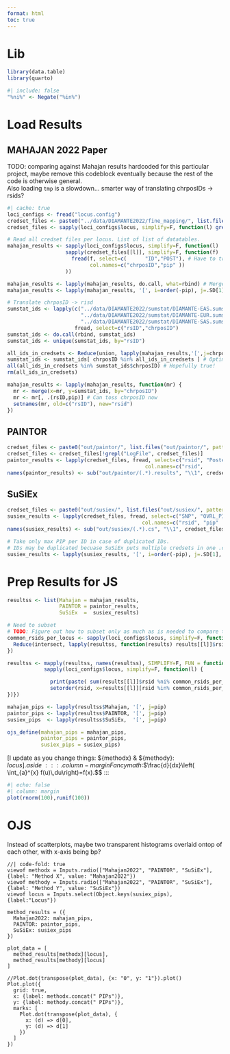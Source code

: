```yaml
---
format: html
toc: true
---
```


# Lib
```r
library(data.table)
library(quarto)
```

```r
#| include: false
"%ni%" <- Negate("%in%")
```

# Load Results
## MAHAJAN 2022 Paper
TODO: comparing against Mahajan results hardcoded for this particular project, maybe remove this codeblock eventually because the rest of the code is otherwise general.\
Also loading `tmp` is a slowdown... smarter way of translating chrposIDs -> rsids?
```r
#| cache: true 
loci_configs <- fread("locus.config")
credset_files <- paste0("../data/DIAMANTE2022/fine_mapping/", list.files("../data/DIAMANTE2022/fine_mapping/", pattern="finemap."))
credset_files <- sapply(loci_configs$locus, simplify=F, function(l) grep(l, credset_files, value=T)) # NOTE: one locus can have multiple credset files.

# Read all credset files per locus. List of list of datatables.
mahajan_results <- sapply(loci_configs$locus, simplify=F, function(l)
                   sapply(credset_files[[l]], simplify=F, function(f)
                     fread(f, select=c(      "ID","POST"), # Have to translate to rsids :(
                           col.names=c("chrposID","pip" ))
                   ))

mahajan_results <- lapply(mahajan_results, do.call, what=rbind) # Merge so just one datatable per locus.
mahajan_results <- lapply(mahajan_results, '[', i=order(-pip), j=.SD[1], by=chrposID) # IDs may be duplicated if there were multiple credible set files. Take only max PIP per ID.

# Translate chrposID -> risd
sumstat_ids <- lapply(c("../data/DIAMANTE2022/sumstat/DIAMANTE-EAS.sumstat.txt",
                        "../data/DIAMANTE2022/sumstat/DIAMANTE-EUR.sumstat.txt",
                        "../data/DIAMANTE2022/sumstat/DIAMANTE-SAS.sumstat.txt"),
                      fread, select=c("rsID","chrposID")                        )
sumstat_ids <- do.call(rbind, sumstat_ids)
sumstat_ids <- unique(sumstat_ids, by="rsID")

all_ids_in_credsets <- Reduce(union, lapply(mahajan_results,'[',j=chrposID))
sumstat_ids <- sumstat_ids[ chrposID %in% all_ids_in_credsets ] # Optimization, a bit of pre-filtering
all(all_ids_in_credsets %in% sumstat_ids$chrposID) # Hopefully true!
rm(all_ids_in_credsets)

mahajan_results <- lapply(mahajan_results, function(mr) {
  mr <- merge(x=mr, y=sumstat_ids, by="chrposID")
  mr <- mr[, .(rsID,pip)] # Can toss chrposID now
  setnames(mr, old=c("rsID"), new="rsid")
})
```

## PAINTOR
```r
credset_files <- paste0("out/paintor/", list.files("out/paintor/", pattern=".results"))
credset_files <- credset_files[!grepl("LogFile", credset_files)]
paintor_results <- lapply(credset_files, fread, select=c("rsid", "Posterior_Prob"),
                                             col.names=c("rsid",       "pip"     ))
names(paintor_results) <- sub("out/paintor/(.*).results", "\\1", credset_files)
```
## SuSiEx
```r
credset_files <- paste0("out/susiex/", list.files("out/susiex/", pattern=".cs")) 
susiex_results <- lapply(credset_files, fread, select=c("SNP", "OVRL_PIP"),
                                            col.names=c("rsid", "pip"  ))
names(susiex_results) <- sub("out/susiex/(.*).cs", "\\1", credset_files)

# Take only max PIP per ID in case of duplicated IDs.
# IDs may be duplicated becuase SuSiEx puts multiple credsets in one .cs file, where which credset a record belongs to is specified by the CS_ID col.
susiex_results <- lapply(susiex_results, '[', i=order(-pip), j=.SD[1], by=rsid) 
```

# Prep Results for JS
```r
resultss <- list(Mahajan = mahajan_results,
                 PAINTOR = paintor_results,
                 SuSiEx  =  susiex_results)

# Need to subset
# TODO: Figure out how to subset only as much as is needed to compare the two selected methods, rather than requiring IDs be shared by ALL methods?
common_rsids_per_locus <- sapply(loci_configs$locus, simplify=F, function(l) {
  Reduce(intersect, lapply(resultss, function(results) results[[l]]$rsid))
})

resultss <- mapply(resultss, names(resultss), SIMPLIFY=F, FUN = function(results,method) {
            sapply(loci_configs$locus, simplify=F, function(l) {

              print(paste( sum(results[[l]]$rsid %ni% common_rsids_per_locus[[l]]), "variants omitted from", method, l, "credible set results because they weren't shared." ))
              setorder(rsid, x=results[[l]][rsid %in% common_rsids_per_locus[[l]]])
})})

mahajan_pips <- lapply(resultss$Mahajan, '[', j=pip)
paintor_pips <- lapply(resultss$PAINTOR, '[', j=pip)
susiex_pips  <- lapply(resultss$SuSiEx,  '[', j=pip)

ojs_define(mahajan_pips = mahajan_pips,
           paintor_pips = paintor_pips,
           susiex_pips = susiex_pips)
```

[I update as you change things: ${methodx} & ${methody}: ${locus}]{.aside} \

::: {.column-margin}
Fancy math:
$$\frac{d}{dx}\left( \int_{a}^{x} f(u)\,du\right)=f(x).$$
:::

```r
#| echo: false
#| column: margin
plot(rnorm(100),runif(100))
```

# OJS
[Instead of scatterplots, maybe two transparent histograms overlaid ontop of each other, with x-axis being bp?]{.aside}
```ojs
//| code-fold: true
viewof methodx = Inputs.radio(["Mahajan2022", "PAINTOR", "SuSiEx"], {label: "Method X", value: "Mahajan2022"})
viewof methody = Inputs.radio(["Mahajan2022", "PAINTOR", "SuSiEx"], {label: "Method Y", value: "SuSiEx"})
viewof locus = Inputs.select(Object.keys(susiex_pips), {label:"Locus"})

method_results = ({
  Mahajan2022: mahajan_pips,
  PAINTOR: paintor_pips,
  SuSiEx: susiex_pips
})

plot_data = [
  method_results[methodx][locus],
  method_results[methody][locus]
]

//Plot.dot(transpose(plot_data), {x: "0", y: "1"}).plot()
Plot.plot({
  grid: true,
  x: {label: methodx.concat(" PIPs")},
  y: {label: methody.concat(" PIPs")},
  marks: [
    Plot.dot(transpose(plot_data), {
      x: (d) => d[0],
      y: (d) => d[1]
    })
  ]
})
```
